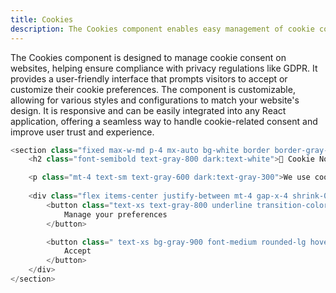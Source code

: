 ```yaml
---
title: Cookies
description: The Cookies component enables easy management of cookie consent for websites, ensuring user privacy compliance.
---
```

<div className="mdx-body">
The Cookies component is designed to manage cookie consent on websites, helping ensure compliance with privacy regulations like GDPR. It provides a user-friendly interface that prompts visitors to accept or customize their cookie preferences. The component is customizable, allowing for various styles and configurations to match your website's design. It is responsive and can be easily integrated into any React application, offering a seamless way to handle cookie-related consent and improve user trust and experience.
</div>

<PreviewBox>
<Cookies />
</PreviewBox>

```js showLineNumbers caption="You can customize the markup and modify the tags as per your preferred framework to seamlessly integrate them into your project."
<section class="fixed max-w-md p-4 mx-auto bg-white border border-gray-200 dark:bg-gray-800 left-12 bottom-16 dark:border-gray-700 rounded-2xl">
    <h2 class="font-semibold text-gray-800 dark:text-white">🍪 Cookie Notice</h2>

    <p class="mt-4 text-sm text-gray-600 dark:text-gray-300">We use cookies to ensure that we give you the best experience on our website. <a href="#" class="text-blue-500 hover:underline">Read cookies policies</a>. </p>
    
    <div class="flex items-center justify-between mt-4 gap-x-4 shrink-0">
        <button class="text-xs text-gray-800 underline transition-colors duration-300 dark:text-white dark:hover:text-gray-400 hover:text-gray-600 focus:outline-none">
            Manage your preferences
        </button>

        <button class=" text-xs bg-gray-900 font-medium rounded-lg hover:bg-gray-700 text-white px-4 py-2.5 duration-300 transition-colors focus:outline-none">
            Accept
        </button>
    </div>
</section>
```

